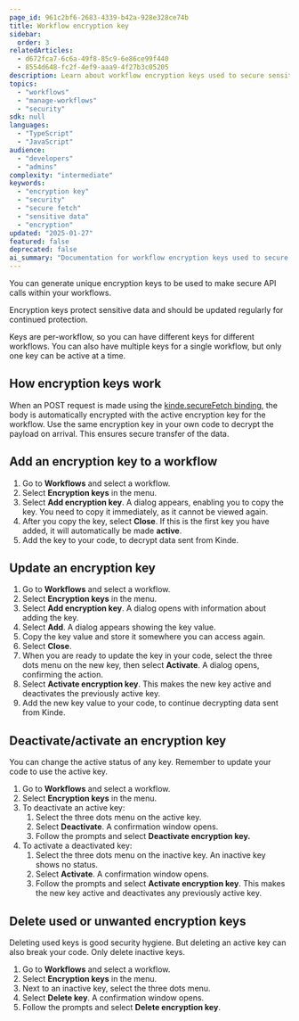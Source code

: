 ```yaml
---
page_id: 961c2bf6-2683-4339-b42a-928e328ce74b
title: Workflow encryption key
sidebar:
  order: 3
relatedArticles:
  - d672fca7-6c6a-49f8-85c9-6e86ce99f440
  - 8554d648-fc2f-4ef9-aaa9-4f27b3c05205
description: Learn about workflow encryption keys used to secure sensitive data transmission in secure fetch operations and other encrypted workflow communications in Kinde workflows.
topics:
  - "workflows"
  - "manage-workflows"
  - "security"
sdk: null
languages:
  - "TypeScript"
  - "JavaScript"
audience:
  - "developers"
  - "admins"
complexity: "intermediate"
keywords:
  - "encryption key"
  - "security"
  - "secure fetch"
  - "sensitive data"
  - "encryption"
updated: "2025-01-27"
featured: false
deprecated: false
ai_summary: "Documentation for workflow encryption keys used to secure sensitive data transmission in secure fetch operations and other encrypted workflow communications."
---
```


You can generate unique encryption keys to be used to make secure API calls within your workflows.

Encryption keys protect sensitive data and should be updated regularly for continued protection.

Keys are per-workflow, so you can have different keys for different workflows. You can also have multiple keys for a single workflow, but only one key can be active at a time.

## How encryption keys work

When an POST request is made using the [kinde.secureFetch binding](/workflows/bindings/secure-fetch-binding/), the body is automatically encrypted with the active encryption key for the workflow. Use the same encryption key in your own code to decrypt the payload on arrival. This ensures secure transfer of the data.

## Add an encryption key to a workflow

1. Go to **Workflows** and select a workflow.
2. Select **Encryption keys** in the menu.
3. Select **Add encryption key**. A dialog appears, enabling you to copy the key. You need to copy it immediately, as it cannot be viewed again.
4. After you copy the key, select **Close**. If this is the first key you have added, it will automatically be made **active**.
5. Add the key to your code, to decrypt data sent from Kinde.

## Update an encryption key

1. Go to **Workflows** and select a workflow.
2. Select **Encryption keys** in the menu.
3. Select **Add encryption key**. A dialog opens with information about adding the key.
4. Select **Add**. A dialog appears showing the key value.
5. Copy the key value and store it somewhere you can access again.
6. Select **Close**.
7. When you are ready to update the key in your code, select the three dots menu on the new key, then select **Activate**. A dialog opens, confirming the action.
8. Select **Activate encryption key**. This makes the new key active and deactivates the previously active key.
9. Add the new key value to your code, to continue decrypting data sent from Kinde.

## Deactivate/activate an encryption key

You can change the active status of any key. Remember to update your code to use the active key.

1. Go to **Workflows** and select a workflow.
2. Select **Encryption keys** in the menu.
3. To deactivate an active key:
   1. Select the three dots menu on the active key.
   2. Select **Deactivate**. A confirmation window opens.
   3. Follow the prompts and select **Deactivate encryption key.**
4. To activate a deactivated key:
   1. Select the three dots menu on the inactive key. An inactive key shows no status.
   2. Select **Activate**. A confirmation window opens.
   3. Follow the prompts and select **Activate encryption key**. This makes the new key active and deactivates any previously active key.

## Delete used or unwanted encryption keys

Deleting used keys is good security hygiene. But deleting an active key can also break your code. Only delete inactive keys.

1. Go to **Workflows** and select a workflow.
2. Select **Encryption keys** in the menu.
3. Next to an inactive key, select the three dots menu.
4. Select **Delete key**. A confirmation window opens.
5. Follow the prompts and select **Delete encryption key**.
